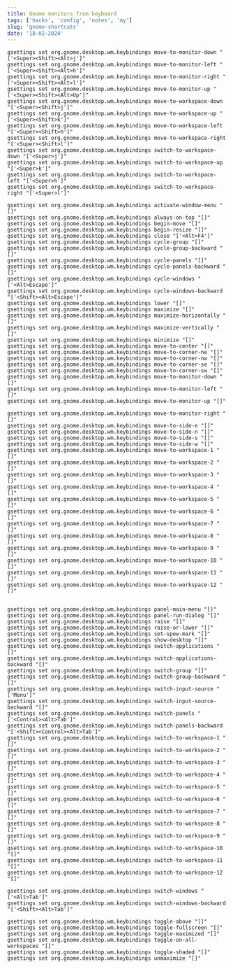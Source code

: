 ```yaml
---
title: Gnome monitors from keyboard
tags: ['hacks', 'config', 'notes', 'my']
slug: 'gnome-shortcuts'
date: '18-02-2024'
---
```


```
gsettings set org.gnome.desktop.wm.keybindings move-to-monitor-down "['<Super><Shift><Alt>j']"
gsettings set org.gnome.desktop.wm.keybindings move-to-monitor-left "['<Super><Shift><Alt>h']"
gsettings set org.gnome.desktop.wm.keybindings move-to-monitor-right "['<Super><Shift><Alt>l']"
gsettings set org.gnome.desktop.wm.keybindings move-to-monitor-up "['<Super><Shift><Alt>Up']"
gsettings set org.gnome.desktop.wm.keybindings move-to-workspace-down "['<Super><Shift>j']"
gsettings set org.gnome.desktop.wm.keybindings move-to-workspace-up "['<Super><Shift>k']"
gsettings set org.gnome.desktop.wm.keybindings move-to-workspace-left "['<Super><Shift>h']"
gsettings set org.gnome.desktop.wm.keybindings move-to-workspace-right "['<Super><Shift>l']"
gsettings set org.gnome.desktop.wm.keybindings switch-to-workspace-down "['<Super>j']"
gsettings set org.gnome.desktop.wm.keybindings switch-to-workspace-up "['<Super>k']"
gsettings set org.gnome.desktop.wm.keybindings switch-to-workspace-left "['<Super>h']"
gsettings set org.gnome.desktop.wm.keybindings switch-to-workspace-right "['<Super>l']"

gsettings set org.gnome.desktop.wm.keybindings activate-window-menu "[]"
gsettings set org.gnome.desktop.wm.keybindings always-on-top "[]"
gsettings set org.gnome.desktop.wm.keybindings begin-move "[]"
gsettings set org.gnome.desktop.wm.keybindings begin-resize "[]"
gsettings set org.gnome.desktop.wm.keybindings close "['<Alt>F4']"
gsettings set org.gnome.desktop.wm.keybindings cycle-group "[]"
gsettings set org.gnome.desktop.wm.keybindings cycle-group-backward "[]"
gsettings set org.gnome.desktop.wm.keybindings cycle-panels "[]"
gsettings set org.gnome.desktop.wm.keybindings cycle-panels-backward "[]"
gsettings set org.gnome.desktop.wm.keybindings cycle-windows "['<Alt>Escape']"
gsettings set org.gnome.desktop.wm.keybindings cycle-windows-backward "['<Shift><Alt>Escape']"
gsettings set org.gnome.desktop.wm.keybindings lower "[]"
gsettings set org.gnome.desktop.wm.keybindings maximize "[]"
gsettings set org.gnome.desktop.wm.keybindings maximize-horizontally "[]"
gsettings set org.gnome.desktop.wm.keybindings maximize-vertically "[]"
gsettings set org.gnome.desktop.wm.keybindings minimize "[]"
gsettings set org.gnome.desktop.wm.keybindings move-to-center "[]"
gsettings set org.gnome.desktop.wm.keybindings move-to-corner-ne "[]"
gsettings set org.gnome.desktop.wm.keybindings move-to-corner-nw "[]"
gsettings set org.gnome.desktop.wm.keybindings move-to-corner-se "[]"
gsettings set org.gnome.desktop.wm.keybindings move-to-corner-sw "[]"
gsettings set org.gnome.desktop.wm.keybindings move-to-monitor-down "[]"
gsettings set org.gnome.desktop.wm.keybindings move-to-monitor-left "[]"
gsettings set org.gnome.desktop.wm.keybindings move-to-monitor-up "[]"

gsettings set org.gnome.desktop.wm.keybindings move-to-monitor-right "[]"
gsettings set org.gnome.desktop.wm.keybindings move-to-side-e "[]"
gsettings set org.gnome.desktop.wm.keybindings move-to-side-n "[]"
gsettings set org.gnome.desktop.wm.keybindings move-to-side-s "[]"
gsettings set org.gnome.desktop.wm.keybindings move-to-side-w "[]"
gsettings set org.gnome.desktop.wm.keybindings move-to-workspace-1 "[]"
gsettings set org.gnome.desktop.wm.keybindings move-to-workspace-2 "[]"
gsettings set org.gnome.desktop.wm.keybindings move-to-workspace-3 "[]"
gsettings set org.gnome.desktop.wm.keybindings move-to-workspace-4 "[]"
gsettings set org.gnome.desktop.wm.keybindings move-to-workspace-5 "[]"
gsettings set org.gnome.desktop.wm.keybindings move-to-workspace-6 "[]"
gsettings set org.gnome.desktop.wm.keybindings move-to-workspace-7 "[]"
gsettings set org.gnome.desktop.wm.keybindings move-to-workspace-8 "[]"
gsettings set org.gnome.desktop.wm.keybindings move-to-workspace-9 "[]"
gsettings set org.gnome.desktop.wm.keybindings move-to-workspace-10 "[]"
gsettings set org.gnome.desktop.wm.keybindings move-to-workspace-11 "[]"
gsettings set org.gnome.desktop.wm.keybindings move-to-workspace-12 "[]"


gsettings set org.gnome.desktop.wm.keybindings panel-main-menu "[]"
gsettings set org.gnome.desktop.wm.keybindings panel-run-dialog "[]"
gsettings set org.gnome.desktop.wm.keybindings raise "[]"
gsettings set org.gnome.desktop.wm.keybindings raise-or-lower "[]"
gsettings set org.gnome.desktop.wm.keybindings set-spew-mark "[]"
gsettings set org.gnome.desktop.wm.keybindings show-desktop "[]"
gsettings set org.gnome.desktop.wm.keybindings switch-applications "[]"
gsettings set org.gnome.desktop.wm.keybindings switch-applications-backward "[]"
gsettings set org.gnome.desktop.wm.keybindings switch-group "[]"
gsettings set org.gnome.desktop.wm.keybindings switch-group-backward "[]"
gsettings set org.gnome.desktop.wm.keybindings switch-input-source "['Menu']"
gsettings set org.gnome.desktop.wm.keybindings switch-input-source-backward "[]"
gsettings set org.gnome.desktop.wm.keybindings switch-panels "['<Control><Alt>Tab']"
gsettings set org.gnome.desktop.wm.keybindings switch-panels-backward "['<Shift><Control><Alt>Tab']"
gsettings set org.gnome.desktop.wm.keybindings switch-to-workspace-1 "[]"
gsettings set org.gnome.desktop.wm.keybindings switch-to-workspace-2 "[]"
gsettings set org.gnome.desktop.wm.keybindings switch-to-workspace-3 "[]"
gsettings set org.gnome.desktop.wm.keybindings switch-to-workspace-4 "[]"
gsettings set org.gnome.desktop.wm.keybindings switch-to-workspace-5 "[]"
gsettings set org.gnome.desktop.wm.keybindings switch-to-workspace-6 "[]"
gsettings set org.gnome.desktop.wm.keybindings switch-to-workspace-7 "[]"
gsettings set org.gnome.desktop.wm.keybindings switch-to-workspace-8 "[]"
gsettings set org.gnome.desktop.wm.keybindings switch-to-workspace-9 "[]"
gsettings set org.gnome.desktop.wm.keybindings switch-to-workspace-10 "[]"
gsettings set org.gnome.desktop.wm.keybindings switch-to-workspace-11 "[]"
gsettings set org.gnome.desktop.wm.keybindings switch-to-workspace-12 "[]"

gsettings set org.gnome.desktop.wm.keybindings switch-windows "['<Alt>Tab']"
gsettings set org.gnome.desktop.wm.keybindings switch-windows-backward "['<Shift><Alt>Tab']"

gsettings set org.gnome.desktop.wm.keybindings toggle-above "[]"
gsettings set org.gnome.desktop.wm.keybindings toggle-fullscreen "[]"
gsettings set org.gnome.desktop.wm.keybindings toggle-maximized "[]"
gsettings set org.gnome.desktop.wm.keybindings toggle-on-all-workspaces "[]"
gsettings set org.gnome.desktop.wm.keybindings toggle-shaded "[]"
gsettings set org.gnome.desktop.wm.keybindings unmaximize "[]"
```